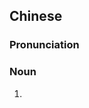 ==Chinese==
{{zh-forms}}

===Pronunciation===
{{zh-pron
|m=hūléi
|cat=n
}}

===Noun===
{{zh-noun}}

# {{lb|zh|obsolete}} {{zh-alt-form|忽雷|crocodile}}
